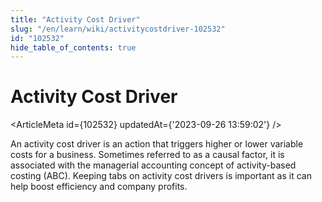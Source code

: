 ```yaml
---
title: "Activity Cost Driver"
slug: "/en/learn/wiki/activitycostdriver-102532"
id: "102532"
hide_table_of_contents: true
---
```



# Activity Cost Driver

<ArticleMeta id={102532} updatedAt={'2023-09-26 13:59:02'} />
<div className='border-solid border-b border-t-0 my-4 border-[var(--ifm-color-gray-300)]' />

An activity cost driver is an action that triggers higher or lower variable costs for a business. Sometimes referred to as a causal factor, it is associated with the managerial accounting concept of activity-based costing (ABC). Keeping tabs on activity cost drivers is important as it can help boost efficiency and company profits.
